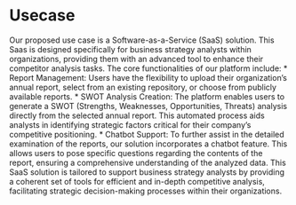 # Usecase

Our proposed use case is a Software-as-a-Service (SaaS) solution. This Saas is designed specifically for business strategy analysts within organizations, providing them with an advanced tool to enhance their competitor analysis tasks. The core functionalities of our platform include:
* Report Management: Users have the flexibility to upload their organization's annual report, select from an existing repository, or choose from publicly available reports. 
* SWOT Analysis Creation: The platform enables users to generate a SWOT (Strengths, Weaknesses, Opportunities, Threats) analysis directly from the selected annual report. This automated process aids analysts in identifying strategic factors critical for their company's competitive positioning.
* Chatbot Support: To further assist in the detailed examination of the reports, our solution incorporates a chatbot feature. This allows users to pose specific questions regarding the contents of the report, ensuring a comprehensive understanding of the analyzed data.
This SaaS solution is tailored to support business strategy analysts by providing a coherent set of tools for efficient and in-depth competitive analysis, facilitating strategic decision-making processes within their organizations.

